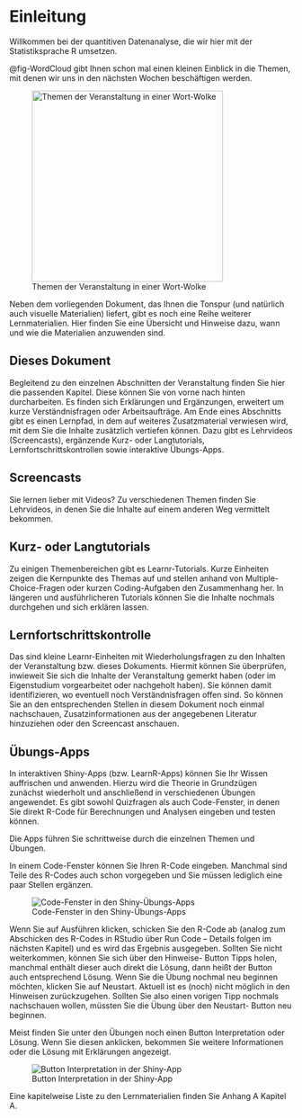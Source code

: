 # Einleitung

Willkommen bei der quantitiven Datenanalyse, die wir hier mit der Statistiksprache R umsetzen.

@fig-WordCloud gibt Ihnen schon mal einen kleinen Einblick in die Themen, mit denen wir uns in den nächsten Wochen beschäftigen werden.

![Themen der Veranstaltung in einer Wort-Wolke](own-images/WordCloud.png){#fig-WordCloud width=9cm}

Neben dem vorliegenden Dokument, das Ihnen die Tonspur (und natürlich auch visuelle Materialien) liefert, gibt es noch eine Reihe weiterer Lernmaterialien. Hier finden Sie eine Übersicht und Hinweise dazu, wann und wie die Materialien anzuwenden sind.


## Dieses Dokument

Begleitend zu den einzelnen Abschnitten der Veranstaltung finden Sie hier die passenden Kapitel. 
Diese können Sie von vorne nach hinten durcharbeiten. 
Es finden sich Erklärungen und Ergänzungen, erweitert um kurze Verständnisfragen oder Arbeitsaufträge. 
Am Ende eines Abschnitts gibt es einen Lernpfad, in dem auf weiteres Zusatzmaterial verwiesen wird, mit dem Sie die Inhalte zusätzlich vertiefen können. 
Dazu gibt es Lehrvideos (Screencasts), ergänzende Kurz- oder Langtutorials, Lernfortschrittskontrollen sowie interaktive Übungs-Apps.


## Screencasts

Sie lernen lieber mit Videos? Zu verschiedenen Themen finden Sie Lehrvideos, in denen Sie die Inhalte auf einem anderen Weg vermittelt bekommen.


## Kurz- oder Langtutorials

Zu einigen Themenbereichen gibt es Learnr-Tutorials. 
Kurze Einheiten zeigen die Kernpunkte des Themas auf und stellen anhand von Multiple-Choice-Fragen oder kurzen Coding-Aufgaben den Zusammenhang her.
In längeren und ausführlicheren Tutorials können Sie die Inhalte nochmals durchgehen und sich erklären lassen.


## Lernfortschrittskontrolle

Das sind kleine Learnr-Einheiten mit Wiederholungsfragen zu den Inhalten der Veranstaltung bzw. dieses Dokuments. 
Hiermit können Sie überprüfen, inwieweit Sie sich die Inhalte der Veranstaltung gemerkt haben (oder im Eigenstudium vorgearbeitet oder nachgeholt haben). 
Sie können damit identifizieren, wo eventuell noch Verständnisfragen offen sind. 
So können Sie an den entsprechenden Stellen in diesem Dokument noch einmal nachschauen, Zusatzinformationen aus der angegebenen Literatur hinzuziehen oder den Screencast anschauen.


## Übungs-Apps

In interaktiven Shiny-Apps (bzw. LearnR-Apps) können Sie Ihr Wissen auffrischen und anwenden. Hierzu wird die Theorie in Grundzügen zunächst wiederholt und anschließend in verschiedenen Übungen angewendet. Es gibt sowohl Quizfragen als auch Code-Fenster, in denen Sie direkt R-Code für Berechnungen und Analysen eingeben und testen können.

Die Apps führen Sie schrittweise durch die einzelnen Themen und Übungen.

In einem Code-Fenster können Sie Ihren R-Code eingeben. Manchmal sind Teile des R-Codes auch schon vorgegeben und Sie müssen lediglich eine paar Stellen ergänzen.

![Code-Fenster in den Shiny-Übungs-Apps](own-images/ShinyCode.png){#fig-figShinyCode}


Wenn Sie auf Ausführen klicken, schicken Sie den R-Code ab (analog zum Abschicken des R-Codes in RStudio über Run Code -- Details folgen im nächsten Kapitel) und es wird das Ergebnis ausgegeben. 
Sollten Sie nicht weiterkommen, können Sie sich über den Hinweise- Button Tipps holen, manchmal enthält dieser auch direkt die Lösung, dann heißt der Button auch entsprechend Lösung. 
Wenn Sie die Übung nochmal neu beginnen möchten, klicken Sie auf Neustart. 
Aktuell ist es (noch) nicht möglich in den Hinweisen zurückzugehen. Sollten Sie also einen vorigen Tipp nochmals nachschauen wollen, müssten Sie die Übung über den Neustart- Button neu beginnen.

Meist finden Sie unter den Übungen noch einen Button Interpretation oder Lösung. Wenn Sie diesen anklicken, bekommen Sie weitere Informationen oder die Lösung mit Erklärungen angezeigt.

::: column-margin
![Button Interpretation in der Shiny-App](own-images/ShinyInterpretation.png){#fig-ShinyInterpretation}
:::

Eine kapitelweise Liste zu den Lernmaterialien finden Sie Anhang A Kapitel A.
